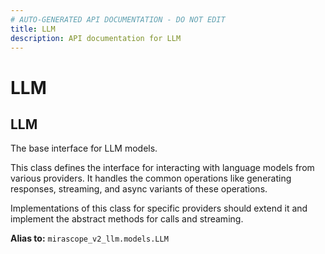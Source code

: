 ```yaml
---
# AUTO-GENERATED API DOCUMENTATION - DO NOT EDIT
title: LLM
description: API documentation for LLM
---
```


# LLM

## <ApiType type="Alias" path="calls/base_structured_context_call/LLM" symbolName="LLM" /> LLM

The base interface for LLM models.

This class defines the interface for interacting with language models from
various providers. It handles the common operations like generating responses,
streaming, and async variants of these operations.

Implementations of this class for specific providers should extend it and
implement the abstract methods for calls and streaming.


**Alias to:** `mirascope_v2_llm.models.LLM`
